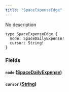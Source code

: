 ```yaml
---
title: "SpaceExpenseEdge"
---
```


No description

```
type SpaceExpenseEdge {
  node: SpaceDailyExpense!
  cursor: String!
}

```

### Fields[](#fields "Direct link to heading")

#### `node` ([SpaceDailyExpense](/developer/graphql-api/references/objects/space-daily-expense))[](#node-spacedailyexpense "Direct link to heading")

#### `cursor` ([String](/developer/graphql-api/references/scalars/string))[](#cursor-string "Direct link to heading")